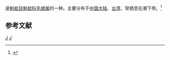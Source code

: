 {{noteTA
|T=zh-cn:角毛蚶; zh-tw:角毛蚶;
|1=zh-cn:角毛蚶; zh-tw:角毛蚶;
}}
{{Speciesbox
| genus = Scapharca
| species = cornea
| authority = (Reeve, 1844)
}}
{{地区用词4|start=学名：''{{lang|la|Scapharca cornea}}''|cn=角毛蚶|tw=角毛蚶|as=称}}是[[魁蛤目|魁蛤目]][[魁蛤科|魁蛤科]][[毛蚶属|毛蚶属]]的一种。主要分布于[[中国大陆|中国大陆]]、[[台湾|台湾]]，常栖息在潮下带。<ref>{{cite web|url=http://shell.sinica.edu.tw/chinese/shellbase_detail.php?science_no=2176|title=国际贝库：角毛蚶|publisher=台湾贝类资料库|accessdate=2009-08-11|archive-date=2016-03-04|archive-url=https://web.archive.org/web/20160304104841/http://shell.sinica.edu.tw/chinese/shellbase_detail.php?science_no=2176|dead-url=no}}</ref>

== 参考文献 ==
{{reflist}}

{{Taxonbar}}

[[Category:1844年描述的动物|J]]
[[Category:毛蚶属|J]]